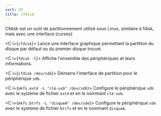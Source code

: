 ```yaml
---
sort: 37
title: cfdisk
---
```


Cfdisk est un outil de partitionnement utilisé sous Linux, similaire à fdisk, mais avec une interface (curses)

<C i={`cfdisk`}>
  Lance une interface graphique permettant la partition du disque par défaut ou
  du premier disque trouvé.
</C>

<C i={`fdisk -l`}>
  Affiche l'ensemble des périphériques et leurs informations.
</C>

<C i={`cfdisk /dev/sdb`}>
  Démarre l'interface de partition pour le périphérique `sdb`.
</C>

<C i={`mkfs.ext4 -L "clé-usb" /dev/sdb`}>
  Configure le périphérique `sdb` avec le système de fichier `ext4` et en le
  nommant `clé-usb`.
</C>

<C i={`mkfs.btrfs -L "disqueA" /dev/sde`}>
  Configure le périphérique `sde` avec le système de fichier `btrfs` et en le
  nommant `disqueA`.
</C>
